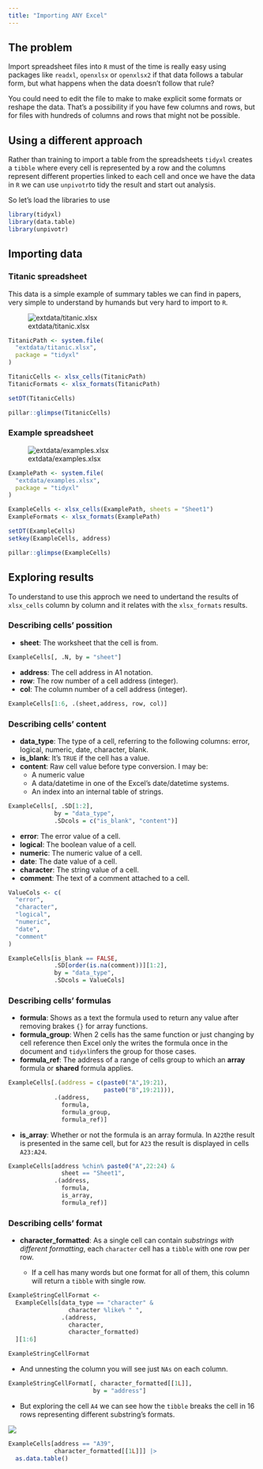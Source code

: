 ```yaml
---
title: "Importing ANY Excel"
---
```


## The problem

Import spreadsheet files into `R` must of the time is really easy using packages like `readxl`, `openxlsx` or `openxlsx2` if that data follows a tabular form, but what happens when the data doesn't follow that rule?

You could need to edit the file to make to make explicit some formats or reshape the data. That's a possibility if you have few columns and rows, but for files with hundreds of columns and rows that might not be possible.

## Using a different approach

Rather than training to import a table from the spreadsheets `tidyxl` creates a `tibble` where every cell is represented by a row and the columns represent different properties linked to each cell and once we have the data in `R` we can use `unpivotr`to tidy the result and start out analysis.

So let's load the libraries to use

```r
library(tidyxl)
library(data.table)
library(unpivotr)
```

## Importing data

### Titanic spreadsheet

This data is a simple example of summary tables we can find in papers, very simple to understand by humands but very hard to import to `R`.

![extdata/titanic.xlsx](img/01-titanic-file.png)

```r
TitanicPath <- system.file(
  "extdata/titanic.xlsx",
  package = "tidyxl"
)

TitanicCells <- xlsx_cells(TitanicPath)
TitanicFormats <- xlsx_formats(TitanicPath)

setDT(TitanicCells)

pillar::glimpse(TitanicCells)
```

### Example spreadsheet

![extdata/examples.xlsx](img/02-many-cell-formats.png)

```r
ExamplePath <- system.file(
  "extdata/examples.xlsx", 
  package = "tidyxl"
)

ExampleCells <- xlsx_cells(ExamplePath, sheets = "Sheet1")
ExampleFormats <- xlsx_formats(ExamplePath)

setDT(ExampleCells)
setkey(ExampleCells, address)

pillar::glimpse(ExampleCells)
```


## Exploring results

To understand to use this approch we need to undertand the results of `xlsx_cells` column by column and it relates with the `xlsx_formats` results.

### Describing cells' possition

- **sheet**: The worksheet that the cell is from.

```r
ExampleCells[, .N, by = "sheet"]
```

- **address**: The cell address in A1 notation.
- **row**: The row number of a cell address (integer).
- **col**: The column number of a cell address (integer).

```r
ExampleCells[1:6, .(sheet,address, row, col)]
```

### Describing cells' content

- **data_type**: The type of a cell, referring to the following columns: error, logical, numeric, date, character, blank.
- **is_blank**: It's `TRUE` if the cell has a value.
- **content**: Raw cell value before type conversion. I may be:
  - A numeric value
  - A data/datetime in one of the Excel's date/datetime systems.
  - An index into an internal table of strings.

```r
ExampleCells[, .SD[1:2],
             by = "data_type",
             .SDcols = c("is_blank", "content")]
```

- **error**: The error value of a cell.
- **logical**: The boolean value of a cell.
- **numeric**: The numeric value of a cell.
- **date**: The date value of a cell.
- **character**: The string value of a cell.
- **comment**: The text of a comment attached to a cell.

```r
ValueCols <- c(
  "error",
  "character",
  "logical",
  "numeric",
  "date",
  "comment"
)

ExampleCells[is_blank == FALSE, 
             .SD[order(is.na(comment))][1:2],
             by = "data_type",
             .SDcols = ValueCols]
```

### Describing cells' formulas

- **formula**: Shows as a text the formula used to return any value after removing brakes `{}` for array functions.
- **formula_group**: When 2 cells has the same function or just changing by cell reference then Excel only the writes the formula once in the document and `tidyxl`infers the group for those cases.
- **formula_ref**: The address of a range of cells group to which an **array** formula or **shared** formula applies.

```r
ExampleCells[.(address = c(paste0("A",19:21),
                           paste0("B",19:21))),
             .(address,
               formula,
               formula_group,
               formula_ref)]
```


- **is_array**: Whether or not the formula is an array formula. In `A22`the result is presented in the same cell, but for `A23` the result is displayed in cells `A23:A24`.

```r
ExampleCells[address %chin% paste0("A",22:24) &
               sheet == "Sheet1",
             .(address,
               formula,
               is_array,
               formula_ref)]
```

### Describing cells' format

- **character_formatted**: As a single cell can contain *substrings with different formatting*, each `character` cell has a `tibble` with one row per row. 

  - If a cell has many words but one format for all of them, this column will return a `tibble` with single row.

```r
ExampleStringCellFormat <-
  ExampleCells[data_type == "character" &
                 character %like% " ", 
               .(address,
                 character,
                 character_formatted)
  ][1:6]

ExampleStringCellFormat
```

  - And unnesting the column you will see just `NAs` on each column.

```r
ExampleStringCellFormat[, character_formatted[[1L]],
                        by = "address"]
```

  - But exploring the cell `A4` we can see how the `tibble` breaks the cell in 16 rows representing different substring's formats.

![](img/03-cell-A39.png)
  
```r
ExampleCells[address == "A39", 
             character_formatted[[1L]]] |>
  as.data.table()
```
